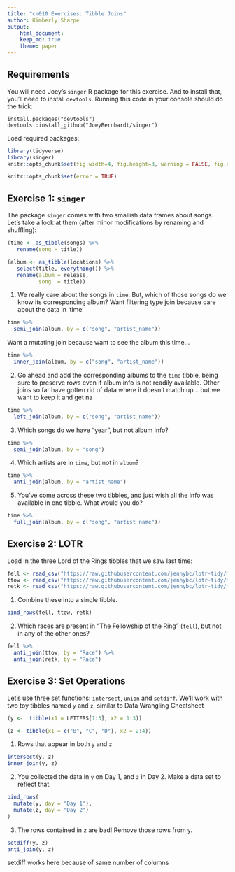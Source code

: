 ```yaml
---
title: "cm010 Exercises: Tibble Joins"
author: Kimberly Sharpe
output: 
    html_document:
    keep_md: true
    theme: paper
---
```


## Requirements 

You will need Joey's `singer` R package for this exercise. And to install that, you'll need to install `devtools`. Running this code in your console should do the trick:

```
install.packages("devtools")
devtools::install_github("JoeyBernhardt/singer")
```

Load required packages:

```r
library(tidyverse)
library(singer)
knitr::opts_chunk$set(fig.width=4, fig.height=3, warning = FALSE, fig.align = "center")
```

<!---The following chunk allows errors when knitting--->

```r
knitr::opts_chunk$set(error = TRUE)
```

## Exercise 1: `singer`

The package `singer` comes with two smallish data frames about songs. Let's take a look at them (after minor modifications by renaming and shuffling):

```r
(time <- as_tibble(songs) %>% 
   rename(song = title))
```

```r
(album <- as_tibble(locations) %>% 
   select(title, everything()) %>% 
   rename(album = release,
          song  = title))
```


1. We really care about the songs in `time`. But, which of those songs do we know its corresponding album?
Want filtering type join because care about the data in 'time' 

```r
time %>% 
  semi_join(album, by = c("song", "artist_name"))
```

Want a mutating join because want to see the album this time...

```r
time %>% 
  inner_join(album, by = c("song", "artist_name"))
```


2. Go ahead and add the corresponding albums to the `time` tibble, being sure to preserve rows even if album info is not readily available.
Other joins so far have gotten rid of data where it doesn't match up... but we want to keep it and get na

```r
time %>% 
  left_join(album, by = c("song", "artist_name")) 
```

3. Which songs do we have "year", but not album info?

```r
time %>% 
  semi_join(album, by = "song")
```

4. Which artists are in `time`, but not in `album`?

```r
time %>% 
  anti_join(album, by = "artist_name")
```


5. You've come across these two tibbles, and just wish all the info was available in one tibble. What would you do?

```r
time %>% 
  full_join(album, by = c("song", "artist name"))
```


## Exercise 2: LOTR

Load in the three Lord of the Rings tibbles that we saw last time:

```r
fell <- read_csv("https://raw.githubusercontent.com/jennybc/lotr-tidy/master/data/The_Fellowship_Of_The_Ring.csv")
ttow <- read_csv("https://raw.githubusercontent.com/jennybc/lotr-tidy/master/data/The_Two_Towers.csv")
retk <- read_csv("https://raw.githubusercontent.com/jennybc/lotr-tidy/master/data/The_Return_Of_The_King.csv")
```

1. Combine these into a single tibble.

```r
bind_rows(fell, ttow, retk)
```

2. Which races are present in "The Fellowship of the Ring" (`fell`), but not in any of the other ones?

```r
fell %>% 
  anti_join(ttow, by = "Race") %>% 
  anti_join(retk, by = "Race")
```



## Exercise 3: Set Operations

Let's use three set functions: `intersect`, `union` and `setdiff`. We'll work with two toy tibbles named `y` and `z`, similar to Data Wrangling Cheatsheet

```r
(y <-  tibble(x1 = LETTERS[1:3], x2 = 1:3))
```

```r
(z <- tibble(x1 = c("B", "C", "D"), x2 = 2:4))
```

1. Rows that appear in both `y` and `z`

```r
intersect(y, z)
inner_join(y, z)
```

2. You collected the data in `y` on Day 1, and `z` in Day 2. Make a data set to reflect that.

```r
bind_rows(
  mutate(y, day = "Day 1"),
  mutate(z, day = "Day 2")
)
```

3. The rows contained in `z` are bad! Remove those rows from `y`.

```r
setdiff(y, z)
anti_join(y, z)
```
setdiff works here because of same number of columns 